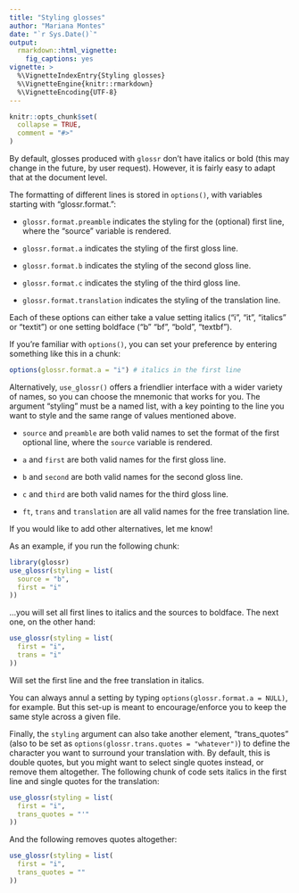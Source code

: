 ```yaml
---
title: "Styling glosses"
author: "Mariana Montes"
date: "`r Sys.Date()`"
output:
  rmarkdown::html_vignette:
    fig_captions: yes
vignette: >
  %\VignetteIndexEntry{Styling glosses}
  %\VignetteEngine{knitr::rmarkdown}
  %\VignetteEncoding{UTF-8}
---
```


```r
knitr::opts_chunk$set(
  collapse = TRUE,
  comment = "#>"
)
```

By default, glosses produced with `glossr` don't have italics or bold (this may change in the future, by user request). However, it is fairly easy to adapt that at the document level.

The formatting of different lines is stored in `options()`, with variables starting with "glossr.format.":

- `glossr.format.preamble` indicates the styling for the (optional) first line, where the "source" variable is rendered.

- `glossr.format.a` indicates the styling of the first gloss line.

- `glossr.format.b` indicates the styling of the second gloss line.

- `glossr.format.c` indicates the styling of the third gloss line.

- `glossr.format.translation` indicates the styling of the translation line.

Each of these options can either take a value setting italics ("i", "it", "italics" or "textit") or one setting boldface ("b" "bf", "bold", "textbf").

If you're familiar with `options()`, you can set your preference by entering something like this in a chunk:

```r
options(glossr.format.a = "i") # italics in the first line
```

Alternatively, `use_glossr()` offers a friendlier interface with a wider variety of names, so you can choose the mnemonic that works for you.
The argument "styling" must be a named list, with a key pointing to the line you want to style and the same range of values mentioned above.

- `source` and `preamble` are both valid names to set the format of the first optional line, where the `source` variable is rendered.

- `a` and `first` are both valid names for the first gloss line.

- `b` and `second` are both valid names for the second gloss line.

- `c` and `third` are both valid names for the third gloss line.

- `ft`, `trans` and `translation` are all valid names for the free translation line.

If you would like to add other alternatives, let me know!

As an example, if you run the following chunk:

```r
library(glossr)
use_glossr(styling = list(
  source = "b",
  first = "i"
))
```

...you will set all first lines to italics and the sources to boldface. The next one, on the other hand:

```r
use_glossr(styling = list(
  first = "i",
  trans = "i"
))
```

Will set the first line and the free translation in italics.

You can always annul a setting by typing `options(glossr.format.a = NULL)`, for example. But this set-up is meant to encourage/enforce you to keep the same style across a given file.

Finally, the `styling` argument can also take another element, "trans_quotes" (also to be set as `options(glossr.trans.quotes = "whatever")`) to define the character you want to surround your translation with. By default, this is double quotes, but you might want to select single quotes instead, or remove them altogether. The following chunk of code sets italics in the first line and single quotes for the translation:

```r
use_glossr(styling = list(
  first = "i",
  trans_quotes = "'"
))
```

And the following removes quotes altogether:

```r
use_glossr(styling = list(
  first = "i",
  trans_quotes = ""
))
```

